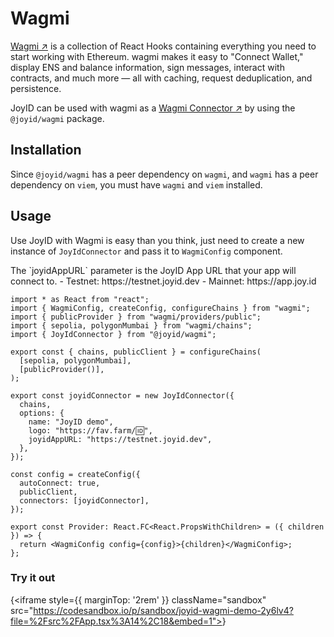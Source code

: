 # Wagmi

[Wagmi ↗](https://wagmi.sh/) is a collection of React Hooks containing everything you need to start working with Ethereum. wagmi makes it easy to "Connect Wallet," display ENS and balance information, sign messages, interact with contracts, and much more — all with caching, request deduplication, and persistence.

JoyID can be used with wagmi as a [Wagmi Connector ↗](https://wagmi.sh/core/config#connectors-optional) by using the `@joyid/wagmi` package.

## Installation

Since `@joyid/wagmi` has a peer dependency on `wagmi`, and `wagmi` has a peer dependency on `viem`, you must have `wagmi` and `viem` installed.


<PackageManagerTabs command="install @joyid/wagmi wagmi viem" />



## Usage

Use JoyID with Wagmi is easy than you think, just need to create a new instance of `JoyIdConnector` and pass it to `WagmiConfig` component.


<Callout type="info">
The `joyidAppURL` parameter is the JoyID App URL that your app will connect to.
  - Testnet: https://testnet.joyid.dev
  - Mainnet: https://app.joy.id
</Callout>

```tsx filename="provider.tsx" /JoyIdConnector/
import * as React from "react";
import { WagmiConfig, createConfig, configureChains } from "wagmi";
import { publicProvider } from "wagmi/providers/public";
import { sepolia, polygonMumbai } from "wagmi/chains";
import { JoyIdConnector } from "@joyid/wagmi";

export const { chains, publicClient } = configureChains(
  [sepolia, polygonMumbai],
  [publicProvider()],
);

export const joyidConnector = new JoyIdConnector({
  chains,
  options: {
    name: "JoyID demo",
    logo: "https://fav.farm/🆔",
    joyidAppURL: "https://testnet.joyid.dev",
  },
});

const config = createConfig({
  autoConnect: true,
  publicClient,
  connectors: [joyidConnector],
});

export const Provider: React.FC<React.PropsWithChildren> = ({ children }) => {
  return <WagmiConfig config={config}>{children}</WagmiConfig>;
};
```


### Try it out

{<iframe style={{ marginTop: '2rem' }} className="sandbox" src="https://codesandbox.io/p/sandbox/joyid-wagmi-demo-2y6lv4?file=%2Fsrc%2FApp.tsx%3A14%2C18&embed=1"></iframe>}
